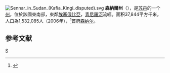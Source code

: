 [[File:Sennar_in_Sudan_(Kafia_Kingi_disputed).svg|right]]
'''森納爾州'''（{{lang-ar|سنار}}），是[[苏丹|苏丹]]的一个[[苏丹行政区划|州]]，位於該國東南部，東鄰[[埃塞俄比亞|埃塞俄比亞]]，[[青尼羅河|青尼羅河]]流經。面积37,844平方千米，人口為1,532,085人（2006年），<ref>{{Cite web |url=http://bevoelkerungsstatistik.de/wg.php?x=&men=gadm&lng=de&dat=32&geo=-188&srt=3npn&col=aohdq |title=World Gazetter |access-date=2008-06-08 |archive-url=https://web.archive.org/web/20121113053839/http://bevoelkerungsstatistik.de/wg.php?x=&men=gadm&lng=de&dat=32&geo=-188&srt=3npn&col=aohdq |archive-date=2012-11-13 |dead-url=yes }}</ref>首府[[森纳尔|森纳尔]]。

==参考文献==
<div class="references-small">
<references />
</div>
{{coord|12|58|N|34|3|E|display=title}}
{{苏丹省份}}
{{苏丹小作品}}
[[Category:苏丹州份|S]]
